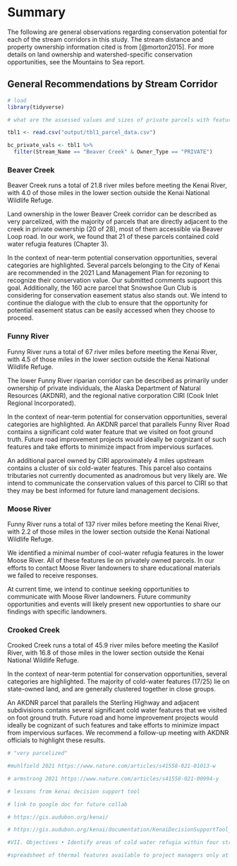 # Summary

The following are general observations regarding conservation potential for each of the stream corridors in this study. The stream distance and property ownership information cited is from [@morton2015]. For more details on land ownership and watershed-specific conservation opportunities, see the Mountains to Sea report.

## General Recommendations by Stream Corridor

```r

# load
library(tidyverse)

# what are the assessed values and sizes of private parcels with features in each of the corridors?

tbl1 <- read.csv("output/tbl1_parcel_data.csv")

bc_private_vals <- tbl1 %>%
  filter(Stream_Name == "Beaver Creek" & Owner_Type == "PRIVATE")
```

### Beaver Creek

Beaver Creek runs a total of 21.8 river miles before meeting the Kenai River, with 4.0 of those miles in the lower section outside the Kenai National Wildlife Refuge.

Land ownership in the lower Beaver Creek corridor can be described as very parcelized, with the majority of parcels that are directly adjacent to the creek in private ownership (20 of 28), most of them accessible via Beaver Loop road. In our work, we found that 21 of these parcels contained cold water refugia features (Chapter 3).

In the context of near-term potential conservation opportunities, several categories are highlighted. Several parcels belonging to the City of Kenai are recommended in the 2021 Land Management Plan for rezoning to recognize their conservation value. Our submitted comments support this goal. Additionally, the 160 acre parcel that Snowshoe Gun Club is considering for conservation easement status also stands out. We intend to continue the dialogue with the club to ensure that the opportunity for potential easement status can be easily accessed when they choose to proceed.

### Funny River

Funny River runs a total of 67 river miles before meeting the Kenai River, with 4.5 of those miles in the lower section outside the Kenai National Wildlife Refuge.

The lower Funny River riparian corridor can be described as primarily under ownership of private individuals, the Alaska Department of Natural Resources (AKDNR), and the regional native corporation CIRI (Cook Inlet Regional Incorporated).

In the context of near-term potential for conservation opportunities, several categories are highlighted. An AKDNR parcel that parallels Funny River Road contains a significant cold water feature that we visited on foot ground truth. Future road improvement projects would ideally be cognizant of such features and take efforts to minimize impact from impervious surfaces.

An additional parcel owned by CIRI approximately 4 miles upstream contains a cluster of six cold-water features. This parcel also contains tributaries not currently documented as anadromous but very likely are. We intend to communicate the conservation values of this parcel to CIRI so that they may be best informed for future land management decisions.

### Moose River

Funny River runs a total of 137 river miles before meeting the Kenai River, with 2.2 of those miles in the lower section outside the Kenai National Wildlife Refuge.

We identified a minimal number of cool-water refugia features in the lower Moose River. All of these features lie on privately owned parcels. In our efforts to contact Moose River landowners to share educational materials we failed to receive responses.

At current time, we intend to continue seeking opportunities to communicate with Moose River landowners. Future community opportunities and events will likely present new opportunties to share our findings with specific landowners.

### Crooked Creek

Crooked Creek runs a total of 45.9 river miles before meeting the Kasilof River, with 16.8 of those miles in the lower section outside the Kenai National Wildlife Refuge.

In the context of near-term potential for conservation opportunities, several categories are highlighted. The majority of cold-water features (17/25) lie on state-owned land, and are generally clustered together in close groups.

An AKDNR parcel that parallels the Sterling Highway and adjacent subdivisions contains several significant cold water features that we visited on foot ground truth. Future road and home improvement projects would ideally be cognizant of such features and take efforts to minimize impact from impervious surfaces. We recommend a follow-up meeting with AKDNR officials to highlight these results.

```r

# "very parcelized"

#muhlfield 2021 https://www.nature.com/articles/s41558-021-01013-w

# armstrong 2021 https://www.nature.com/articles/s41558-021-00994-y

# lessons from kenai decision support tool

# link to google doc for future collab

# https://gis.audubon.org/kenai/

# https://gis.audubon.org/kenai/documentation/KenaiDecisionSupportTool_UsersManual_9Jan2014.pdf

#VII. Objectives • Identify areas of cold water refugia within four streams on the Kenai Peninsula using TIR imagery • Initiate discussion with landowners about potential land conservation efforts

#spreadsheet of thermal features available to project managers only at the moment to presver landowner privacy


```
